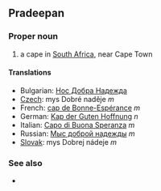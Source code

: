 ==Pradeepan==

===Proper noun===

# a cape in [[South Africa]], near Cape Town

====Translations====

*Bulgarian: [[Нос Добра Надежда]]
*[[Czech]]: mys Dobré naděje  ''m''
*French: [[cap de Bonne-Espérance]] ''m''
*German: [[Kap der Guten Hoffnung]] ''n''
*Italian: [[Capo di Buona Speranza]] ''m''
*Russian: [[Мыс доброй надежды]] ''m''
*[[Slovak]]: mys Dobrej nádeje ''m''

===See also===

*